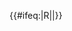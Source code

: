 {{#ifeq:{{{exclude}}}|R||{{NYCS time 2|R|icon=allexceptnights|text=all except late nights|time={{{time|}}}}}}}